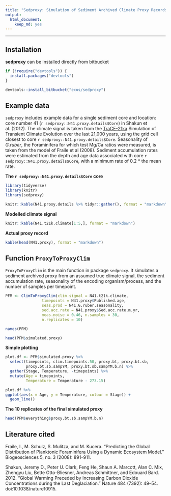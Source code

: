 ```yaml
---
title: "Sedproxy: Simulation of Sediment Archived Climate Proxy Records."
output: 
  html_document: 
    keep_md: yes
---
```


------------------------------


## Installation

**sedproxy** can be installed directly from bitbucket

```r
if (!require("devtools")) {
  install.packages("devtools")
}

devtools::install_bitbucket("ecus/sedproxy")
```

## Example data

`sedproxy` includes example data for a single sediment core and location: core number 41 (`r sedproxy::N41.proxy.details$Core`) in Shakun et al. (2012). The climate signal is taken from the [TraCE-21ka](http://www.cgd.ucar.edu/ccr/TraCE/) Simulation of Transient Climate Evolution over the last 21,000 years, using the grid cell closest to core `r sedproxy::N41.proxy.details$Core`. Seasonality of *G.ruber*, the Foraminifera for which test Mg/Ca ratios were measured, is taken from the model of Fraile et al (2008). Sediment accumulation rates were estimated from the depth and age data associated with core `r sedproxy::N41.proxy.details$Core`, with a minimum rate of 0.2 * the mean rate.


**The `r sedproxy::N41.proxy.details$Core` core**

```r
library(tidyverse)
library(knitr)
library(sedproxy)
```


```r
knitr::kable(N41.proxy.details %>% tidyr::gather(), format = "markdown")
```


**Modelled climate signal**


```r
knitr::kable(N41.t21k.climate[1:5,], format = "markdown")
```

**Actual proxy record**


```r
kable(head(N41.proxy), format = "markdown")
```

## Function `ProxyToProxyClim`

`ProxyToProxyClim` is the main function in package `sedproxy`. It simulates a sediment archived proxy from an assumed true climate signal, the sediment accumulation rate, seasonality of the encoding organism/process, and the number of samples per timepoint.


```r
PFM <- ClimToProxyClim(clim.signal = N41.t21k.climate, 
                timepoints = N41.proxy$Published.age,
                seas.prod = N41.G.ruber.seasonality,
                sed.acc.rate = N41.proxy$Sed.acc.rate.m.yr,
                meas.noise = 0.46, n.samples = 30,
                n.replicates = 10)
```


```r
names(PFM)
```

```r
head(PFM$simulated.proxy)
```

**Simple plotting**

```r
plot.df <- PFM$simulated.proxy %>% 
  select(timepoints, clim.timepoints.50, proxy.bt, proxy.bt.sb,
         proxy.bt.sb.sampYM, proxy.bt.sb.sampYM.b.n) %>% 
  gather(Stage, Temperature, -timepoints) %>% 
  mutate(Age = timepoints,
         Temperature = Temperature - 273.15) 

plot.df %>% 
ggplot(aes(x = Age, y = Temperature, colour = Stage)) +
  geom_line()
```






**The 10 replicates of the final simulated proxy**

```r
head(PFM$everything$proxy.bt.sb.sampYM.b.n)
```



## Literature cited

Fraile, I., M. Schulz, S. Mulitza, and M. Kucera. “Predicting the Global Distribution of Planktonic Foraminifera Using a Dynamic Ecosystem Model.” Biogeosciences 5, no. 3 (2008): 891–911.


Shakun, Jeremy D., Peter U. Clark, Feng He, Shaun A. Marcott, Alan C. Mix, Zhengyu Liu, Bette Otto-Bliesner, Andreas Schmittner, and Edouard Bard. 2012. “Global Warming Preceded by Increasing Carbon Dioxide Concentrations during the Last Deglaciation.” Nature 484 (7392): 49–54. doi:10.1038/nature10915.


